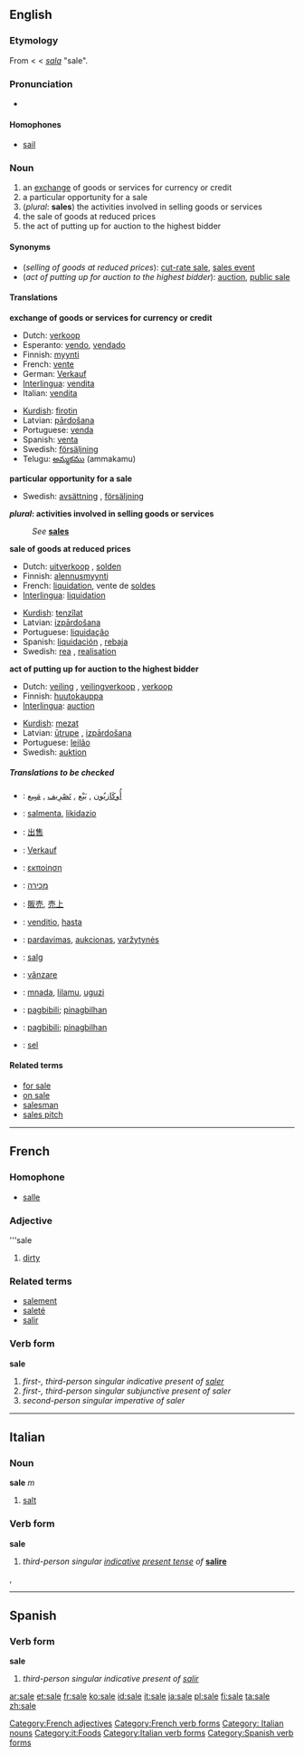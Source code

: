 ==English==

===Etymology===
From {{ME.}} < {{OE.}} < {{ON.}} ''[[sala]]'' "sale".

===Pronunciation===
*{{audio|en-us-sale.ogg|Audio (US)}}

====Homophones====
*[[sail]]

===Noun===
{{en-noun-reg}}

#an [[exchange]] of goods or services for currency or credit
#a particular opportunity for a sale
#(''plural'': '''sales''') the activities involved in selling goods or services
#the sale of goods at reduced prices
#the act of putting up for auction to the highest bidder

====Synonyms====
*(''selling of goods at reduced prices''): [[cut-rate sale]], [[sales event]]
*(''act of putting up for auction to the highest bidder''): [[auction]], [[public sale]]

====Translations====
'''exchange of goods or services for currency or credit'''
{{top}}
*Dutch: [[verkoop]]
*Esperanto: [[vendo]], [[vendado]]
*Finnish: [[myynti]]
*French: [[vente]] {{f}}
*German: [[Verkauf]]
*[[Interlingua]]: [[vendita]]
*Italian: [[vendita]] {{f}}
{{mid}}
*[[Kurdish]]: [[firotin]] {{f}}
*Latvian: [[pārdošana]] {{f}}
*Portuguese: [[venda]] {{f}}
*Spanish: [[venta]] {{f}}
*Swedish: [[försäljning]] {{c}}
*Telugu: [[అమ్మకము]] (ammakamu)
{{bottom}}

'''particular opportunity for a sale'''
{{top}}
{{mid}}
*Swedish: [[avsättning]] {{c}}, [[försäljning]] {{c}}
{{bottom}}

'''''plural'': activities involved in selling goods or services'''
:''See'' '''[[sales]]'''

'''sale of goods at reduced prices'''
{{top}}
*Dutch: [[uitverkoop]] {{m}}, [[solden]] {{m}}
*Finnish: [[alennusmyynti]]
*French: [[liquidation]], vente de [[solde]]s 
*[[Interlingua]]: [[liquidation]]
{{mid}}
*[[Kurdish]]: [[tenzîlat]] {{f}}
*Latvian: [[izpārdošana]] {{f}}
*Portuguese: [[liquidação]] {{f}}
*Spanish: [[liquidación]] {{f}}, [[rebaja]] {{f}}
*Swedish: [[rea]] {{c}}, [[realisation]] {{c}}
{{bottom}}

'''act of putting up for auction to the highest bidder'''
{{top}}
*Dutch: [[veiling]] {{f}}, [[veilingverkoop]] {{m}}, [[verkoop]] {{m}}
*Finnish: [[huutokauppa]]
*[[Interlingua]]: [[auction]]
{{mid}}
*[[Kurdish]]: [[mezat]] {{f}}
*Latvian: [[ūtrupe]] {{f}}, [[izpārdošana]] {{f}}
*Portuguese: [[leilão]] {{m}}
*Swedish: [[auktion]] {{c}}
{{bottom}}

=====Translations to be checked=====
{{checktrans}}

*{{ttbc|Arabic}}: [[أُوكَازيُون]] , [[بَيْع]] , [[تَصْرِيف]] , [[مَبِيع]] 
*{{ttbc|Basque}}: [[salmenta]], [[likidazio]]
*{{ttbc|Chinese}}: [[出售]]
*{{ttbc|German}}: [[Verkauf]]
*{{ttbc|Greek}}: [[εκποίηση]]
*{{ttbc|Hebrew}}: [[מכירה]]
*{{ttbc|Japanese}}: [[販売]], [[売上]]
*{{ttbc|Latin}}: [[venditio]], [[hasta]]
*{{ttbc|Lithuanian}}: [[pardavimas]], [[aukcionas]], [[varžytynės]]
*{{ttbc|Norwegian}}: [[salg]]
*{{ttbc|Romanian}}: [[vânzare]] {{f}}
*{{ttbc|Swahili}}: [[mnada]], [[lilamu]], [[uguzi]]
*{{ttbc|Tagalog}}: [[pagbibili]]; [[pinagbilhan]] 
*{{ttbc|Filipino}}: [[pagbibili]]; [[pinagbilhan]] 
*{{ttbc|Volapük}}: [[sel]]

====Related terms====
*[[for sale]]
*[[on sale]]
*[[salesman]]
*[[sales pitch]]

----
==French==

===Homophone===
*[[salle]]

===Adjective===
'''sale
#[[dirty]]

===Related terms===
*[[salement]]
*[[saleté]]
*[[salir]]

===Verb form===
'''sale'''

# ''first-, third-person singular indicative present of [[saler]]''
# ''first-, third-person singular subjunctive present of saler''
# ''second-person singular imperative of saler''
[[Category:French adjectives]]
[[Category:French verb forms]]

----
==Italian==

===Noun===
'''sale''' ''m''
#[[salt]]

===Verb form===
'''sale'''
#''third-person singular [[indicative]] [[present tense]] of'' '''[[salire]]'''

[[Category: Italian nouns]], [[Category:it:Foods]]
[[Category:Italian verb forms]]

----
==Spanish==

===Verb form===
'''sale'''
# ''third-person singular indicative present of [[salir]]''

[[Category:Spanish verb forms]]

[[ar:sale]]
[[et:sale]]
[[fr:sale]]
[[ko:sale]]
[[id:sale]]
[[it:sale]]
[[ja:sale]]
[[pl:sale]]
[[fi:sale]]
[[ta:sale]]
[[zh:sale]]